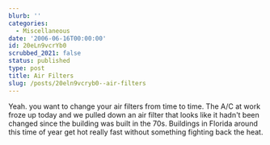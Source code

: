 ```yaml
---
blurb: ''
categories:
  - Miscellaneous
date: '2006-06-16T00:00:00'
id: 20eLn9vcrYb0
scrubbed_2021: false
status: published
type: post
title: Air Filters
slug: /posts/20eln9vcryb0--air-filters
---
```


Yeah. you want to change your air filters from time to time. The
A/C at work froze up today and we pulled down an air filter that
looks like it hadn't been changed since the building was built in
the 70s. Buildings in Florida around this time of year get hot
really fast without something fighting back the heat.
